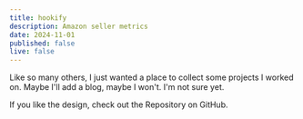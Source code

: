```yaml
---
title: hookify
description: Amazon seller metrics
date: 2024-11-01
published: false
live: false
---
```



Like so many others, I just wanted a place to collect some projects I worked on. Maybe I'll add a blog, maybe I won't. I'm not sure yet.

If you like the design, check out the Repository on GitHub.

